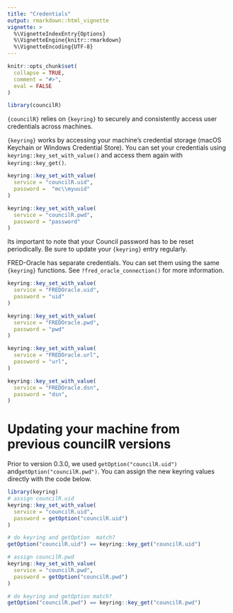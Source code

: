 ```yaml
---
title: "Credentials"
output: rmarkdown::html_vignette
vignette: >
  %\VignetteIndexEntry{Options}
  %\VignetteEngine{knitr::rmarkdown}
  %\VignetteEncoding{UTF-8}
---
```


```r
knitr::opts_chunk$set(
  collapse = TRUE,
  comment = "#>",
  eval = FALSE
)
```

```r
library(councilR)
```

`{councilR}` relies on `{keyring}` to securely and consistently access user credentials across machines. 

`{keyring}` works by accessing your machine's credential storage (macOS Keychain or Windows Credential Store). You can set your credentials using `keyring::key_set_with_value()` and access them again with `keyring::key_get()`.

```r
keyring::key_set_with_value(
  service = "councilR.uid",
  password =  "mc\\myuuid"
)

keyring::key_set_with_value(
  service = "councilR.pwd",
  password = "password"
)
```

Its important to note that your Council password has to be reset periodically. Be sure to update your `{keyring}` entry regularly. 

FRED-Oracle has separate credentials. You can set them using the same `{keyring}` functions. See `?fred_oracle_connection()` for more information. 

```r
keyring::key_set_with_value(
  service = "FREDOracle.uid",
  password = "uid"
)

keyring::key_set_with_value(
  service = "FREDOracle.pwd",
  password = "pwd"
)

keyring::key_set_with_value(
  service = "FREDOracle.url",
  password = "url",
)

keyring::key_set_with_value(
  service = "FREDOracle.dsn",
  password = "dsn",
)
```


# Updating your machine from previous councilR versions

Prior to version 0.3.0, we used `getOption("councilR.uid")` and`getOption("councilR.pwd")`. You can assign the new keyring values directly with the code below.

```r
library(keyring)
# assign councilR.uid
keyring::key_set_with_value(
  service = "councilR.uid",
  password = getOption("councilR.uid")
)

# do keyring and getOption  match?
getOption("councilR.uid") == keyring::key_get("councilR.uid")

# assign councilR.pwd
keyring::key_set_with_value(
  service = "councilR.pwd",
  password = getOption("councilR.pwd")
)

# do keyring and getOption match?
getOption("councilR.pwd") == keyring::key_get("councilR.pwd")
```

